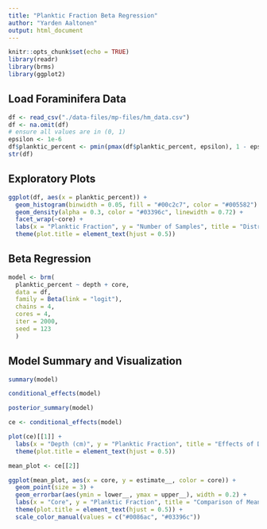 ```yaml
---
title: "Planktic Fraction Beta Regression"
author: "Yarden Aaltonen"
output: html_document
---
```


```r
knitr::opts_chunk$set(echo = TRUE)
library(readr)
library(brms)
library(ggplot2)
```

## Load Foraminifera Data
```r
df <- read_csv("./data-files/mp-files/hm_data.csv")
df <- na.omit(df)
# ensure all values are in (0, 1)
epsilon <- 1e-6
df$planktic_percent <- pmin(pmax(df$planktic_percent, epsilon), 1 - epsilon)
str(df)
```

## Exploratory Plots
```r
ggplot(df, aes(x = planktic_percent)) +
  geom_histogram(binwidth = 0.05, fill = "#00c2c7", color = "#005582") +
  geom_density(alpha = 0.3, color = "#03396c", linewidth = 0.72) +
  facet_wrap(~core) +
  labs(x = "Planktic Fraction", y = "Number of Samples", title = "Distribution of Planktic Fraction by Core") +
  theme(plot.title = element_text(hjust = 0.5))
```

## Beta Regression
```r
model <- brm(
  planktic_percent ~ depth + core,
  data = df,
  family = Beta(link = "logit"),
  chains = 4,
  cores = 4,
  iter = 2000,
  seed = 123
  )
```

## Model Summary and Visualization
```r
summary(model)
```

```r
conditional_effects(model)
```

```r
posterior_summary(model)
```

```r
ce <- conditional_effects(model)

plot(ce)[[1]] +
  labs(x = "Depth (cm)", y = "Planktic Fraction", title = "Effects of Depth within Core on Planktic Fraction") +
  theme(plot.title = element_text(hjust = 0.5))
```

```r
mean_plot <- ce[[2]]

ggplot(mean_plot, aes(x = core, y = estimate__, color = core)) +
  geom_point(size = 3) +
  geom_errorbar(aes(ymin = lower__, ymax = upper__), width = 0.2) +
  labs(x = "Core", y = "Planktic Fraction", title = "Comparison of Mean Planktic Fraction between Cores") +
  theme(plot.title = element_text(hjust = 0.5)) +
  scale_color_manual(values = c("#0086ac", "#03396c"))
  
```


